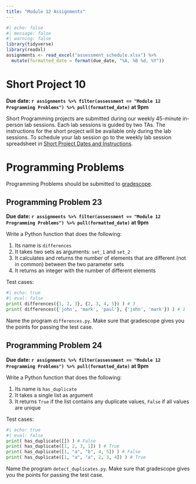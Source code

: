 ```yaml
---
title: "Module 12 Assignments"
---
```



```r
#| echo: false
#| message: false
#| warning: false
library(tidyverse)
library(readxl)
assignments <- read_excel("assessment_schedule.xlsx") %>% 
  mutate(formatted_date = format(due_date, "%A, %B %d, %Y"))
```

# Short Project 10

**Due date: `r assignments %>% filter(assessment == "Module 12 Programming Problems") %>% pull(formatted_date)` at 9pm**

Short Programming projects are submitted during our weekly 45-minute in-person lab sessions. Each lab sessions is guided by two TAs. The instructions for the short project will be available only during the lab sessions. To schedule your lab session go to the weekly lab session spreadsheet in [Short Project Dates and Instructions](short-projects.html).

# Programming Problems

Programming Problems should be submitted to [gradescope](https://www.gradescope.com/courses/934148).

## Programming Problem 23

**Due date: `r assignments %>% filter(assessment == "Module 12 Programming Problems") %>% pull(formatted_date)` at 9pm**

Write a Python function that does the following:

1.  Its name is `differences`
2.  It takes two sets as arguments: `set_1` and `set_2`
3.  It calculates and returns the number of elements that are different (not in common) between the two parameter sets
4.  It returns an integer with the number of different elements

Test cases:

```python
#| echo: true
#| eval: false
print( differences({1, 2, 3}, {2, 3, 4, 5}) ) # 3
print( differences({'john', 'mark', 'paul'}, {'john', 'mark'}) ) # 1
```

Name the program `differences.py`. Make sure that gradescope gives you the points for passing the test case.

## Programming Problem 24

**Due date: `r assignments %>% filter(assessment == "Module 12 Programming Problems") %>% pull(formatted_date)` at 9pm**

Write a Python function that does the following:

1.  Its name is `has_duplicate`
2.  It takes a single list as argument
3.  It returns `True` if the list contains any duplicate values, `False` if all values are unique

Test cases:

```python
#| echo: true
#| eval: false
print( has_duplicate([]) ) # False
print( has_duplicate([1, 2, 3, 1]) ) # True
print( has_duplicate([1, "a", "b", 4, 5]) ) # False
print( has_duplicate([1, "a", "a", 2, 3, 4]) ) # True
```

Name the program `detect_duplicates.py`. Make sure that gradescope gives you the points for passing the test case.

